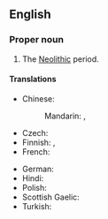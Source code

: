 ==English==

===Proper noun===
{{en-proper noun|head=[[new|New]] [[Stone Age]]}}

# The [[Neolithic]] period.

====Translations====
{{trans-top|Neolithic period}}
* Chinese:
*: Mandarin: {{t+|cmn|新石器時代|sc=Hani}}, {{t+|cmn|新石器时代|tr=Xīnshíqì Shídài|sc=Hani}}
* Czech: {{t|cs|neolit|m}}
* Finnish: {{t|fi|[[nuorempi]] [[kivikausi]]}}, {{t|fi|[[neoliittinen]] [[kausi]]}}
* French: {{t+|fr|Néolithique|m}}
{{trans-mid}}
* German: {{t+|de|Jungsteinzeit|f}}
* Hindi: {{t|hi|नवपाषाण युग|m}}
* Polish: {{t+|pl|neolit|m}}
* Scottish Gaelic: {{t|gd|Linn Ùr na Cloiche|f}}
* Turkish: {{t|tr|Neolitik Çağ}}
{{trans-bottom}}
